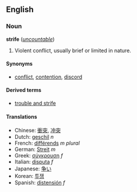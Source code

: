 ==English==
===Noun===
'''strife''' (''[[uncountable]]'')

#Violent conflict, usually brief or limited in nature.

====Synonyms====
*[[conflict]], [[contention]], [[discord]]

====Derived terms====
*[[trouble and strife]]

====Translations====
*Chinese: [[衝突]], [[冲突]]
*Dutch: [[geschil]] ''n''
*French: [[différends]] ''m plural''
*German: [[Streit]] ''m''
*Greek: [[σύγκρουση]] ''f''
*Italian: [[disputa]] ''f''
*Japanese: [[争い]]
*Korean: [[투쟁]]
*Spanish: [[distensión]] ''f''